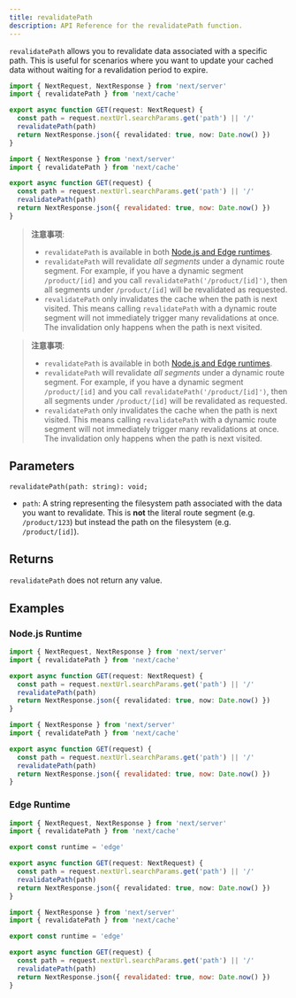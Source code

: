 ```yaml
---
title: revalidatePath
description: API Reference for the revalidatePath function.
---
```



`revalidatePath` allows you to revalidate data associated with a specific path. This is useful for scenarios where you want to update your cached data without waiting for a revalidation period to expire.

```ts title="app/api/revalidate/route.ts" switcher
import { NextRequest, NextResponse } from 'next/server'
import { revalidatePath } from 'next/cache'

export async function GET(request: NextRequest) {
  const path = request.nextUrl.searchParams.get('path') || '/'
  revalidatePath(path)
  return NextResponse.json({ revalidated: true, now: Date.now() })
}
```

```js title="app/api/revalidate/route.js" switcher
import { NextResponse } from 'next/server'
import { revalidatePath } from 'next/cache'

export async function GET(request) {
  const path = request.nextUrl.searchParams.get('path') || '/'
  revalidatePath(path)
  return NextResponse.json({ revalidated: true, now: Date.now() })
}
```

<AppOnly>

> **注意事项**:
>
> - `revalidatePath` is available in both [Node.js and Edge runtimes](/docs/app/building-your-application/rendering/edge-and-nodejs-runtimes).
> - `revalidatePath` will revalidate _all segments_ under a dynamic route segment. For example, if you have a dynamic segment `/product/[id]` and you call `revalidatePath('/product/[id]')`, then all segments under `/product/[id]` will be revalidated as requested.
> - `revalidatePath` only invalidates the cache when the path is next visited. This means calling `revalidatePath` with a dynamic route segment will not immediately trigger many revalidations at once. The invalidation only happens when the path is next visited.

</AppOnly>

<PagesOnly>

> **注意事项**:
>
> - `revalidatePath` is available in both [Node.js and Edge runtimes](/docs/pages/building-your-application/rendering/edge-and-nodejs-runtimes).
> - `revalidatePath` will revalidate _all segments_ under a dynamic route segment. For example, if you have a dynamic segment `/product/[id]` and you call `revalidatePath('/product/[id]')`, then all segments under `/product/[id]` will be revalidated as requested.
> - `revalidatePath` only invalidates the cache when the path is next visited. This means calling `revalidatePath` with a dynamic route segment will not immediately trigger many revalidations at once. The invalidation only happens when the path is next visited.

</PagesOnly>

## Parameters

```tsx
revalidatePath(path: string): void;
```

- `path`: A string representing the filesystem path associated with the data you want to revalidate. This is **not** the literal route segment (e.g. `/product/123`) but instead the path on the filesystem (e.g. `/product/[id]`).

## Returns

`revalidatePath` does not return any value.

## Examples

### Node.js Runtime

```ts title="app/api/revalidate/route.ts" switcher
import { NextRequest, NextResponse } from 'next/server'
import { revalidatePath } from 'next/cache'

export async function GET(request: NextRequest) {
  const path = request.nextUrl.searchParams.get('path') || '/'
  revalidatePath(path)
  return NextResponse.json({ revalidated: true, now: Date.now() })
}
```

```js title="app/api/revalidate/route.js" switcher
import { NextResponse } from 'next/server'
import { revalidatePath } from 'next/cache'

export async function GET(request) {
  const path = request.nextUrl.searchParams.get('path') || '/'
  revalidatePath(path)
  return NextResponse.json({ revalidated: true, now: Date.now() })
}
```

### Edge Runtime

```ts title="app/api/revalidate/route.ts" switcher
import { NextRequest, NextResponse } from 'next/server'
import { revalidatePath } from 'next/cache'

export const runtime = 'edge'

export async function GET(request: NextRequest) {
  const path = request.nextUrl.searchParams.get('path') || '/'
  revalidatePath(path)
  return NextResponse.json({ revalidated: true, now: Date.now() })
}
```

```js title="app/api/revalidate/route.js" switcher
import { NextResponse } from 'next/server'
import { revalidatePath } from 'next/cache'

export const runtime = 'edge'

export async function GET(request) {
  const path = request.nextUrl.searchParams.get('path') || '/'
  revalidatePath(path)
  return NextResponse.json({ revalidated: true, now: Date.now() })
}
```
